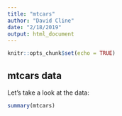 ```yaml
---
title: "mtcars"
author: "David Cline"
date: "2/18/2019"
output: html_document
---
```


```r
knitr::opts_chunk$set(echo = TRUE)
```

## mtcars data

Let's take a look at the data:

```r
summary(mtcars)
```


